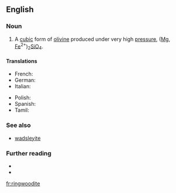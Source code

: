==English==
{{wikipedia}}

===Noun===
{{en-noun}}

# {{lb|en|mineralogy}} A [[cubic]] form of [[olivine]] produced under very high [[pressure]], ([[magnesium|Mg]], [[iron|Fe]]<sup>2+</sup>)<sub>2</sub>[[silicon|Si]][[oxygen|O]]<sub>4</sub>.

====Translations====
{{trans-top|cubic form of olivine}}
* French: {{t+|fr|ringwoodite|f}}
* German: {{t|de|Ringwoodit|m}}
* Italian: {{t|it|ringwoodite|f}}
{{trans-mid}}
* Polish: {{t|pl|ringwoodyt|m}}
* Spanish: {{t|es|ringwoodita|f}}
* Tamil: {{t|ta|ரிங்வூடைட்|sc=Taml}}
{{trans-bottom}}

===See also===
* [[wadsleyite]]

===Further reading===
* {{R:WebMineral}}
* {{R:mindat}}

[[fr:ringwoodite]]